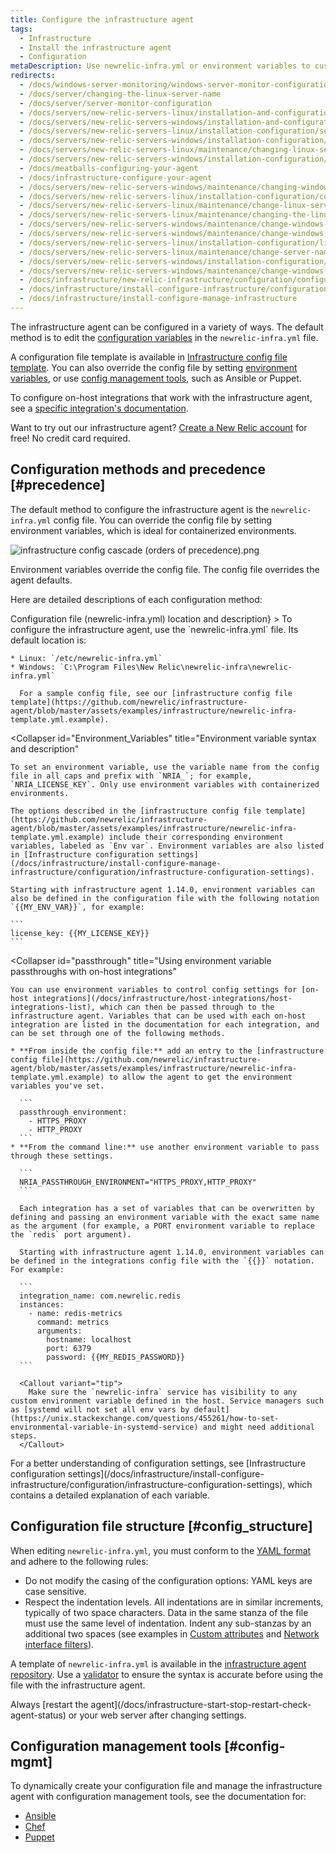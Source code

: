 ```yaml
---
title: Configure the infrastructure agent
tags:
  - Infrastructure
  - Install the infrastructure agent
  - Configuration
metaDescription: Use newrelic-infra.yml or environment variables to customize New Relic's infrastructure agent settings like license key or custom attributes.
redirects:
  - /docs/windows-server-monitoring/windows-server-monitor-configuration
  - /docs/server/changing-the-linux-server-name
  - /docs/server/server-monitor-configuration
  - /docs/servers/new-relic-servers-linux/installation-and-configuration/server-monitor-nrsysmondcfg-settings
  - /docs/servers/new-relic-servers-windows/installation-and-configuration/windows-server-monitor-configuration
  - /docs/servers/new-relic-servers-linux/installation-configuration/server-monitor-nrsysmondcfg-settings
  - /docs/servers/new-relic-servers-windows/installation-configuration/server-windows-configuration
  - /docs/servers/new-relic-servers-linux/maintenance/changing-linux-server-name
  - /docs/servers/new-relic-servers-windows/installation-configuration/configuring-servers-windows
  - /docs/meatballs-configuring-your-agent
  - /docs/infrastructure-configure-your-agent
  - /docs/servers/new-relic-servers-windows/maintenance/changing-windows-server-name
  - /docs/servers/new-relic-servers-linux/installation-configuration/configuring-servers-linux
  - /docs/servers/new-relic-servers-linux/maintenance/change-linux-server-name
  - /docs/servers/new-relic-servers-linux/maintenance/changing-the-linux-server-name
  - /docs/servers/new-relic-servers-windows/maintenance/change-windows-server-name
  - /docs/servers/new-relic-servers-windows/maintenance/change-windows-host-name
  - /docs/servers/new-relic-servers-linux/installation-configuration/linux-configuration-new-relic-servers
  - /docs/servers/new-relic-servers-linux/maintenance/change-server-name-new-relic-servers-linux
  - /docs/servers/new-relic-servers-windows/installation-configuration/configure-servers-windows
  - /docs/servers/new-relic-servers-windows/maintenance/change-windows-hostname
  - /docs/infrastructure/new-relic-infrastructure/configuration/configure-infrastructure-agent
  - /docs/infrastructure/install-configure-infrastructure/configuration/configure-infrastructure-agent
  - /docs/infrastructure/install-configure-manage-infrastructure
---
```



The infrastructure agent can be configured in a variety of ways. The default method is to edit the [configuration variables](/docs/infrastructure/install-configure-infrastructure/configuration/infrastructure-configuration-settings) in the `newrelic-infra.yml` file.

A configuration file template is available in [Infrastructure config file template](https://github.com/newrelic/infrastructure-agent/blob/master/assets/examples/infrastructure/newrelic-infra-template.yml.example). You can also override the config file by setting [environment variables](#Environment_Variables), or use [config management tools](#config-mgmt), such as Ansible or Puppet.

To configure on-host integrations that work with the infrastructure agent, see a [specific integration's documentation](/docs/integrations/host-integrations/get-started/introduction-host-integrations).

Want to try out our infrastructure agent? [Create a New Relic account](https://newrelic.com/signup) for free! No credit card required.

## Configuration methods and precedence [#precedence]

The default method to configure the infrastructure agent is the `newrelic-infra.yml` config file. You can override the config file by setting environment variables, which is ideal for containerized environments.

<img
  src={infrastructureConfigCascadeImg28OrdersOfPrecedenceimg29}
  title="infrastructure config cascade (orders of precedence).png"
  alt="infrastructure config cascade (orders of precedence).png"
/>

<figcaption>
  Environment variables override the config file. The config file overrides the agent defaults.
</figcaption>

Here are detailed descriptions of each configuration method:

<CollapserGroup>
  <Collapser
    id="config-file"
    title={<>Configuration file (<InlineCode>newrelic-infra.yml</InlineCode>) location and description</>}
  >
    To configure the infrastructure agent, use the `newrelic-infra.yml` file. Its default location is:

    * Linux: `/etc/newrelic-infra.yml`
    * Windows: `C:\Program Files\New Relic\newrelic-infra\newrelic-infra.yml`

      For a sample config file, see our [infrastructure config file template](https://github.com/newrelic/infrastructure-agent/blob/master/assets/examples/infrastructure/newrelic-infra-template.yml.example).
  </Collapser>

  <Collapser
    id="Environment_Variables"
    title="Environment variable syntax and description"
  >
    To set an environment variable, use the variable name from the config file in all caps and prefix with `NRIA_`; for example, `NRIA_LICENSE_KEY`. Only use environment variables with containerized environments.

    The options described in the [infrastructure config file template](https://github.com/newrelic/infrastructure-agent/blob/master/assets/examples/infrastructure/newrelic-infra-template.yml.example) include their corresponding environment variables, labeled as `Env var`. Environment variables are also listed in [Infrastructure configuration settings](/docs/infrastructure/install-configure-manage-infrastructure/configuration/infrastructure-configuration-settings).

    Starting with infrastructure agent 1.14.0, environment variables can also be defined in the configuration file with the following notation `{{MY_ENV_VAR}}`, for example:

    ```
    license_key: {{MY_LICENSE_KEY}}
    ```
  </Collapser>

  <Collapser
    id="passthrough"
    title="Using environment variable passthroughs with on-host integrations"
  >
    You can use environment variables to control config settings for [on-host integrations](/docs/infrastructure/host-integrations/host-integrations-list), which can then be passed through to the infrastructure agent. Variables that can be used with each on-host integration are listed in the documentation for each integration, and can be set through one of the following methods.

    * **From inside the config file:** add an entry to the [infrastructure config file](https://github.com/newrelic/infrastructure-agent/blob/master/assets/examples/infrastructure/newrelic-infra-template.yml.example) to allow the agent to get the environment variables you've set.

      ```
      passthrough_environment:
        - HTTPS_PROXY
        - HTTP_PROXY
      ```
    * **From the command line:** use another environment variable to pass through these settings.

      ```
      NRIA_PASSTHROUGH_ENVIRONMENT="HTTPS_PROXY,HTTP_PROXY"
      ```

      Each integration has a set of variables that can be overwritten by defining and passing an environment variable with the exact same name as the argument (for example, a PORT environment variable to replace the `redis` port argument).

      Starting with infrastructure agent 1.14.0, environment variables can be defined in the integrations config file with the `{{}}` notation. For example:

      ```
      integration_name: com.newrelic.redis
      instances:
        - name: redis-metrics
          command: metrics
          arguments:
            hostname: localhost
            port: 6379
            password: {{MY_REDIS_PASSWORD}}
      ```

      <Callout variant="tip">
        Make sure the `newrelic-infra` service has visibility to any custom environment variable defined in the host. Service managers such as [systemd will not set all env vars by default](https://unix.stackexchange.com/questions/455261/how-to-set-environmental-variable-in-systemd-service) and might need additional steps.
      </Callout>
  </Collapser>
</CollapserGroup>

<Callout variant="important">
  For a better understanding of configuration settings, see [Infrastructure configuration settings](/docs/infrastructure/install-configure-infrastructure/configuration/infrastructure-configuration-settings), which contains a detailed explanation of each variable.
</Callout>

## Configuration file structure [#config_structure]

When editing `newrelic-infra.yml`, you must conform to the [YAML format](https://en.wikipedia.org/wiki/YAML) and adhere to the following rules:

* Do not modify the casing of the configuration options: YAML keys are case sensitive.
* Respect the indentation levels. All indentations are in similar increments, typically of two space characters. Data in the same stanza of the file must use the same level of indentation. Indent any sub-stanzas by an additional two spaces (see examples in [Custom attributes](/docs/infrastructure/install-configure-infrastructure/configuration/infrastructure-configuration-settings#custom-attributes) and [Network interface filters](/docs/infrastructure/install-configure-infrastructure/configuration/infrastructure-configuration-settings#network-interface-filters)).

A template of `newrelic-infra.yml` is available in the [infrastructure agent repository](https://github.com/newrelic/infrastructure-agent/blob/master/assets/examples/infrastructure/newrelic-infra-template.yml.example). Use a [validator](http://www.yamllint.com/) to ensure the syntax is accurate before using the file with the infrastructure agent.

<Callout variant="important">
  Always [restart the agent](/docs/infrastructure-start-stop-restart-check-agent-status) or your web server after changing settings.
</Callout>

## Configuration management tools [#config-mgmt]

To dynamically create your configuration file and manage the infrastructure agent with configuration management tools, see the documentation for:

* [Ansible](/docs/infrastructure/new-relic-infrastructure/config-management-tools/configure-new-relic-infrastructure-using-ansible)
* [Chef](/docs/infrastructure/new-relic-infrastructure/config-management-tools/configure-new-relic-infrastructure-using-chef)
* [Puppet](/docs/infrastructure/new-relic-infrastructure/config-management-tools/configure-new-relic-infrastructure-puppet)
